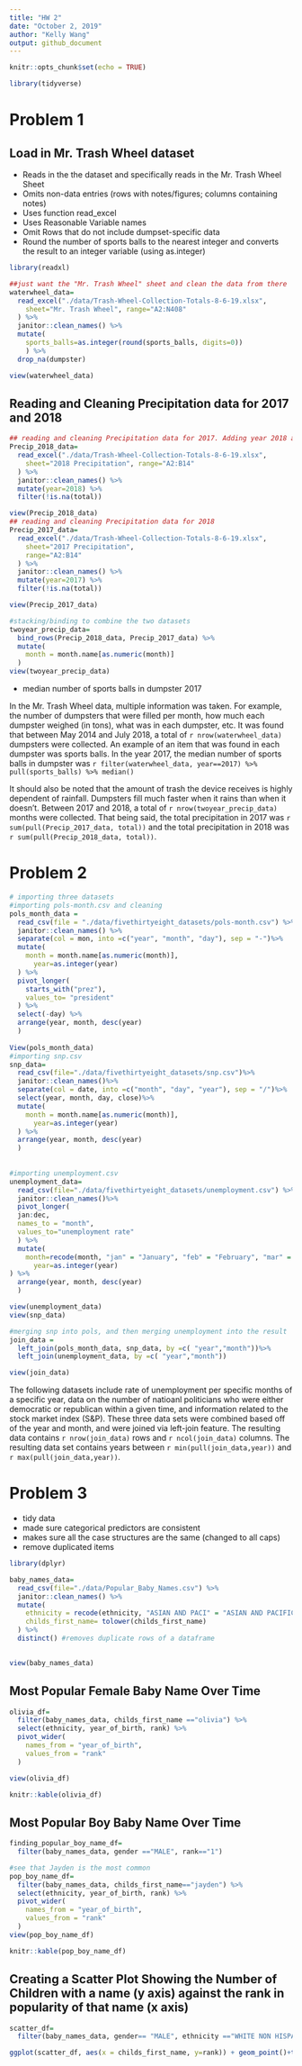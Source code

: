 ```yaml
---
title: "HW 2"
date: "October 2, 2019"
author: "Kelly Wang"
output: github_document
---
```


```r
knitr::opts_chunk$set(echo = TRUE)

library(tidyverse)
```
# Problem 1
## Load in Mr. Trash Wheel dataset

* Reads in the the dataset and specifically reads in the Mr. Trash Wheel Sheet
* Omits non-data entries (rows with notes/figures; columns containing notes)
* Uses function read_excel
* Uses Reasonable Variable names
* Omit Rows that do not include dumpset-specific data
* Round the number of sports balls to the nearest integer and converts the result to an integer variable (using as.integer)


```r
library(readxl)

##just want the "Mr. Trash Wheel" sheet and clean the data from there
waterwheel_data=
  read_excel("./data/Trash-Wheel-Collection-Totals-8-6-19.xlsx", 
    sheet="Mr. Trash Wheel", range="A2:N408"
  ) %>%
  janitor::clean_names() %>%
  mutate(
    sports_balls=as.integer(round(sports_balls, digits=0)) 
    ) %>%
  drop_na(dumpster)

view(waterwheel_data)
```
## Reading and Cleaning Precipitation data for 2017 and 2018
```r
## reading and cleaning Precipitation data for 2017. Adding year 2018 and omitting rows without preciptiation data  
Precip_2018_data=
  read_excel("./data/Trash-Wheel-Collection-Totals-8-6-19.xlsx", 
    sheet="2018 Precipitation", range="A2:B14"
  ) %>%
  janitor::clean_names() %>%
  mutate(year=2018) %>%
  filter(!is.na(total))

view(Precip_2018_data)
## reading and cleaning Precipitation data for 2018
Precip_2017_data=
  read_excel("./data/Trash-Wheel-Collection-Totals-8-6-19.xlsx", 
    sheet="2017 Precipitation",
    range="A2:B14"
  ) %>%
  janitor::clean_names() %>%
  mutate(year=2017) %>%
  filter(!is.na(total))

view(Precip_2017_data)

#stacking/binding to combine the two datasets 
twoyear_precip_data=
  bind_rows(Precip_2018_data, Precip_2017_data) %>%
  mutate(
    month = month.name[as.numeric(month)]
  )
view(twoyear_precip_data)
```
* median number of sports balls in dumpster 2017

In the Mr. Trash Wheel data, multiple information was taken. For example, the number of dumpsters that were filled per month, how much each dumpster weighed (in tons), what was in each dumpster, etc. It was found that between May 2014 and July 2018, a total of `r nrow(waterwheel_data)` dumpsters were collected. An example of an item that was found in each dumpster was sports balls. In the year 2017, the median number of sports balls in dumpster was `r filter(waterwheel_data, year==2017) %>% pull(sports_balls) %>% median()`

It should also be noted that the amount of trash the device receives is highly dependent of rainfall. Dumpsters fill much faster when it rains than when it doesn't. Between 2017 and 2018, a total of `r nrow(twoyear_precip_data)` months were collected.  That being said, the total precipitation in 2017 was `r sum(pull(Precip_2017_data, total))` and the total precipitation in 2018 was `r sum(pull(Precip_2018_data, total))`. 

# Problem 2
```r
# importing three datasets
#importing pols-month.csv and cleaning
pols_month_data =
  read_csv(file = "./data/fivethirtyeight_datasets/pols-month.csv") %>%
  janitor::clean_names() %>%
  separate(col = mon, into =c("year", "month", "day"), sep = "-")%>%
  mutate(
    month = month.name[as.numeric(month)],
      year=as.integer(year)
  ) %>%
  pivot_longer(
    starts_with("prez"),
    values_to= "president"
  ) %>% 
  select(-day) %>% 
  arrange(year, month, desc(year)
  )
  
View(pols_month_data)
#importing snp.csv 
snp_data=
  read_csv(file="./data/fivethirtyeight_datasets/snp.csv")%>%
  janitor::clean_names()%>%
  separate(col = date, into =c("month", "day", "year"), sep = "/")%>%
  select(year, month, day, close)%>%
  mutate(
    month = month.name[as.numeric(month)], 
      year=as.integer(year)
  ) %>% 
  arrange(year, month, desc(year)
  )
  
  
#importing unemployment.csv
unemployment_data=
  read_csv(file="./data/fivethirtyeight_datasets/unemployment.csv") %>%
  janitor::clean_names()%>%
  pivot_longer(
  jan:dec,
  names_to = "month",
  values_to="unemployment rate"
  ) %>% 
  mutate(
    month=recode(month, "jan" = "January", "feb" = "February", "mar" = "March", "apr"= "April" , "may"= "May", "jun" = "June", "jul" = "July", "aug"="August", "sep" = "September", "oct" = "October", "nov" = "November", "dec" = "December"), 
      year=as.integer(year)
) %>% 
  arrange(year, month, desc(year)
  )

view(unemployment_data)
view(snp_data)

#merging snp into pols, and then merging unemployment into the result
join_data = 
  left_join(pols_month_data, snp_data, by =c( "year","month"))%>%
  left_join(unemployment_data, by =c( "year","month"))

view(join_data)
```
The following datasets include rate of unemployment per specific months of a specific year, data on the number of natioanl politicians who were either democratic or republican within a given time, and information related to the stock market index (S&P). These three data sets were combined based off of the year and month, and were joined via left-join feature. The resulting data contains `r nrow(join_data)` rows and `r ncol(join_data)` columns. The resulting data set contains years between `r min(pull(join_data,year))` and `r max(pull(join_data,year))`. 

# Problem 3

* tidy data
* made sure categorical predictors are consistent
* makes sure all the case structures are the same (changed to all caps)
* remove duplicated items
```r
library(dplyr)

baby_names_data=
  read_csv(file="./data/Popular_Baby_Names.csv") %>% 
  janitor::clean_names() %>% 
  mutate(
    ethnicity = recode(ethnicity, "ASIAN AND PACI" = "ASIAN AND PACIFIC ISLANDER", "WHITE NON HISP" = "WHITE NON HISPANIC", "BLACK NON HISP" = "BLACK NON HISPANIC"),
    childs_first_name= tolower(childs_first_name)
  ) %>% 
  distinct() #removes duplicate rows of a dataframe
  

view(baby_names_data)
```
## Most Popular Female Baby Name Over Time
```r
olivia_df=
  filter(baby_names_data, childs_first_name =="olivia") %>% 
  select(ethnicity, year_of_birth, rank) %>% 
  pivot_wider(
    names_from = "year_of_birth",
    values_from = "rank"
  )

view(olivia_df)

knitr::kable(olivia_df)
```

## Most Popular Boy Baby Name Over Time 
```r
finding_popular_boy_name_df=
  filter(baby_names_data, gender =="MALE", rank=="1")

#see that Jayden is the most common
pop_boy_name_df=
  filter(baby_names_data, childs_first_name=="jayden") %>% 
  select(ethnicity, year_of_birth, rank) %>% 
  pivot_wider(
    names_from = "year_of_birth",
    values_from = "rank"
  )
view(pop_boy_name_df)

knitr::kable(pop_boy_name_df)
```
## Creating a Scatter Plot Showing the Number of Children with a name (y axis) against the rank in popularity of that name (x axis)
```r
scatter_df=
  filter(baby_names_data, gender== "MALE", ethnicity =="WHITE NON HISPANIC", year_of_birth == "2016")

ggplot(scatter_df, aes(x = childs_first_name, y=rank)) + geom_point()+theme(axis.text.x= element_text(angle=45))
```
 
